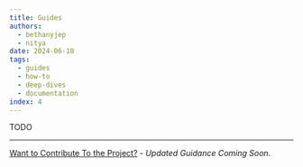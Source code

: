 ```yaml
---
title: Guides
authors:
  - bethanyjep
  - nitya
date: 2024-06-10
tags:
  - guides
  - how-to
  - deep-dives
  - documentation
index: 4
---
```


TODO

---
[Want to Contribute To the Project?](/docs/contributing/) - _Updated Guidance Coming Soon_.
